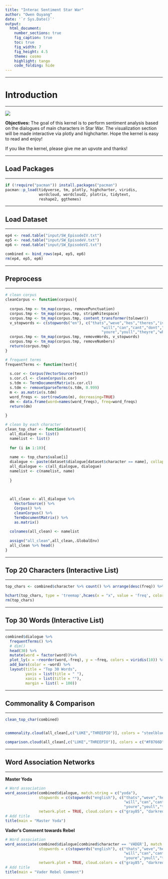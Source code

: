 ```yaml
---
title: "Interac Sentiment Star War"
author: "Owen Ouyang"
date: '`r Sys.Date()`'
output:
  html_document:
    number_sections: true
    fig_caption: true
    toc: true
    fig_width: 7
    fig_height: 4.5
    theme: cosmo
    highlight: tango
    code_folding: hide
---
```


******
# Introduction
******


<img src="https://unsplash.com/photos/x3Km92FjrpY/download?force=true">


**Objectives:** The goal of this kernel is to perform sentiment analysis based on the dialogues of main characters in Star War. The visualization section will be made interactive via plotly and highcharter. Hope the kernel is easy to read and enjoy!


If you like the kernel, please give me an upvote and thanks!


******
## Load Packages
******


```r
if (!require("pacman")) install.packages("pacman")
pacman::p_load(tidyverse, tm, plotly, highcharter, viridis, 
               wordcloud, wordcloud2, plotrix, tidytext,
               reshape2, ggthemes)
```


******
## Load Dataset
******


```r
ep4 <- read.table("input/SW_EpisodeIV.txt")
ep5 <- read.table("input/SW_EpisodeV.txt")
ep6 <- read.table("input/SW_EpisodeVI.txt")

combined <- bind_rows(ep4, ep5, ep6)
rm(ep4, ep5, ep6)

```


******
## Preprocess
******


```r
# clean corpus
cleanCorpus <- function(corpus){
  
  corpus.tmp <- tm_map(corpus, removePunctuation)
  corpus.tmp <- tm_map(corpus.tmp, stripWhitespace)
  corpus.tmp <- tm_map(corpus.tmp, content_transformer(tolower))
  v_stopwords <- c(stopwords("en"), c("thats","weve","hes","theres","ive","im",
                                           "will","can","cant","dont","youve","us",
                                           "youre","youll","theyre","whats","didnt"))
  corpus.tmp <- tm_map(corpus.tmp, removeWords, v_stopwords)
  corpus.tmp <- tm_map(corpus.tmp, removeNumbers)
  return(corpus.tmp)
}

# frequent terms 
frequentTerms <- function(text){
  
  s.cor <- Corpus(VectorSource(text))
  s.cor.cl <- cleanCorpus(s.cor)
  s.tdm <- TermDocumentMatrix(s.cor.cl)
  s.tdm <- removeSparseTerms(s.tdm, 0.999)
  m <- as.matrix(s.tdm)
  word_freqs <- sort(rowSums(m), decreasing=TRUE)
  dm <- data.frame(word=names(word_freqs), freq=word_freqs)
  return(dm)
  
}

# clean by each character
clean_top_char <- function(dataset){
  all_dialogue <- list()
  namelist <- list()
  
  for (i in 1:10){
    
  name <- top_chars$value[i]
  dialogue <- paste(dataset$dialogue[dataset$character == name], collapse = " ")
  all_dialogue <- c(all_dialogue, dialogue)
  namelist <- c(namelist, name)
  
  }
  
  
  
  all_clean <- all_dialogue %>% 
    VectorSource() %>% 
    Corpus() %>% 
    cleanCorpus() %>% 
    TermDocumentMatrix() %>%
    as.matrix()
    
  colnames(all_clean) <- namelist
  
  assign("all_clean",all_clean,.GlobalEnv)
  all_clean %>% head()
}

```



******
## Top 20 Characters (Interactive List)
******


```r
top_chars <- combined$character %>% count() %>% arrange(desc(freq)) %>% head(20)

hchart(top_chars, type = 'treemap',hcaes(x = "x", value = 'freq', color = 'freq'))
rm(top_chars)
```


******
## Top 30 Words (Interactive List)
******


```r
combined$dialogue %>% 
  frequentTerms() %>% 
  # dim()
  head(30) %>% 
  mutate(word = factor(word))%>% 
  plot_ly(x = ~reorder(word,-freq), y = ~freq, colors = viridis(10)) %>%
  add_bars(color = ~word) %>%
  layout(title = "Top 30 Words", 
         yaxis = list(title = " "), 
         xaxis = list(title = ""), 
         margin = list(l = 100))

```


******
## Commonality & Comparison
******


```r
clean_top_char(combined)


commonality.cloud(all_clean[,c("LUKE","THREEPIO")], colors = "steelblue1", at.least = 2, max.words = 100)

comparison.cloud(all_clean[,c("LUKE","THREEPIO")], colors = c("#F8766D", "#00BFC4"), max.words=50)

```


******
## Word Association Networks
******


**Master Yoda**


```r
# Word association
word_associate(combined$dialogue, match.string = c("yoda"), 
               stopwords = c(stopwords("english"), c("thats","weve","hes","theres","ive","im",
                                                     "will","can","cant","dont","youve","us",
                                                     "youre","youll","theyre","whats","didnt")), 
               network.plot = TRUE, cloud.colors = c("gray85", "darkred"))
# Add title
title(main = "Master Yoda")
```


**Vader's Comment towards Rebel**


```r

# Word association
word_associate(combined$dialogue[combined$character == 'VADER'], match.string = c("rebel"), 
               stopwords = c(stopwords("english"), c("thats","weve","hes","theres","ive","im",
                                                     "will","can","cant","dont","youve","us",
                                                     "youre","youll","theyre","whats","didnt")), 
               network.plot = TRUE, cloud.colors = c("gray85", "darkred"))
# Add title
title(main = "Vader Rebel Comment")

```
